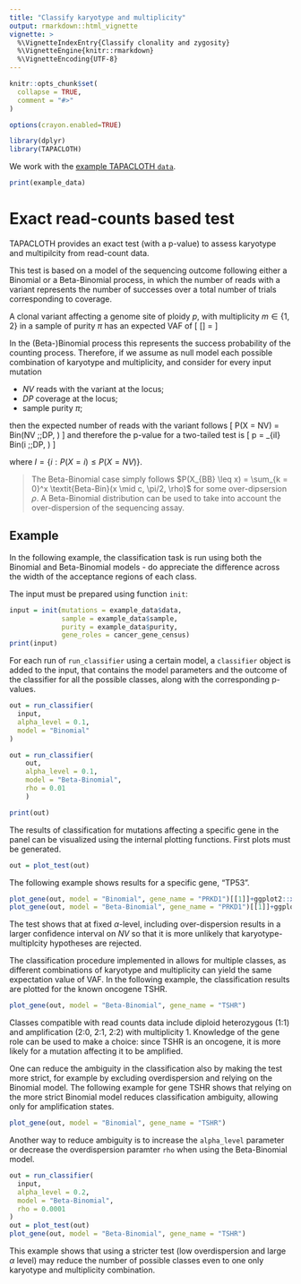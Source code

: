 ```yaml
---
title: "Classify karyotype and multiplicity"
output: rmarkdown::html_vignette
vignette: >
  %\VignetteIndexEntry{Classify clonality and zygosity}
  %\VignetteEngine{knitr::rmarkdown}
  %\VignetteEncoding{UTF-8}
---
```


```r
knitr::opts_chunk$set(
  collapse = TRUE,
  comment = "#>"
)

options(crayon.enabled=TRUE)
```

```r
library(dplyr)
library(TAPACLOTH)
```

We work with the [example TAPACLOTH `data`](TAPACLOTH.html).

```r
print(example_data)
```

# Exact read-counts based test

TAPACLOTH provides an exact test (with a p-value) to assess karyotype and multipilcity from read-count data.

This test is based on a model of the sequencing outcome following either a Binomial or a Beta-Binomial process, in which the number of reads with a variant represents the number of successes over a total number of trials corresponding to coverage. 

A clonal variant affecting a genome site of ploidy $p$, with multiplicity $m \in \{1,2\}$ in a sample of purity $\pi$
has an expected VAF of
\[
\mathbb{E}[\text{VAF}] = \frac{m\pi}{p\pi + 2\left(1-\pi\right)}
\] 

In the (Beta-)Binomial process this represents the success probability of the counting process. Therefore, if we assume as null model each possible combination of karyotype and multiplicity, and consider for every input mutation

- $NV$ reads with the variant at the locus;
- $DP$ coverage at the locus;
- sample purity $\pi$;

then the expected number of reads with the variant follows
\[
P(X = NV) = Bin\left(NV \;\large\mid\;\normalsize DP, \frac{m\pi}{p\pi + 2\left(1-\pi\right)}\right)
\] 
and therefore the p-value for a two-tailed test is
\[
p = \sum_{i\in I} Bin\left(i \;\large\mid\;\normalsize DP, \frac{m\pi}{p\pi + 2\left(1-\pi\right)}\right)
\]

where $I = \left\{i:P(X=i)\leq P(X=NV)\right\}$.

> The Beta-Binomial case simply follows $P(X_{BB} \leq x) = \sum_{k = 0}^x \textit{Beta-Bin}(x \mid c, \pi/2, \rho)$ for some over-dipsersion $\rho$. A Beta-Binomial distribution can be used to take into account the over-dispersion of the sequencing assay. 

## Example 

In the following example, the classification task is run using both the Binomial and Beta-Binomial models - do appreciate the difference across the width of the acceptance regions of each class. 

The input must be prepared using function `init`:
```r
input = init(mutations = example_data$data,
             sample = example_data$sample,
             purity = example_data$purity,
             gene_roles = cancer_gene_census)
print(input)
```
For each run of `run_classifier` using a certain model, a `classifier` object is 
added to the input, that contains the model parameters and the outcome of the classifier 
for all the possible classes, along with the corresponding p-values.

```r
out = run_classifier(
  input,
  alpha_level = 0.1,
  model = "Binomial"
)

out = run_classifier(
    out,
    alpha_level = 0.1,
    model = "Beta-Binomial",
    rho = 0.01
    )

print(out)
```
The results of classification for mutations affecting a specific gene in the panel 
can be visualized using the internal plotting functions. First plots must be
generated.
```r
out = plot_test(out)
```
The following example shows
results for a specific gene, "TP53".
```r
plot_gene(out, model = "Binomial", gene_name = "PRKD1")[[1]]+ggplot2::xlim(1,get_DP(out, get_id(out,"PRKD1")[[1]]))
plot_gene(out, model = "Beta-Binomial", gene_name = "PRKD1")[[1]]+ggplot2::xlim(1,get_DP(out, get_id(out, "PRKD1")[[1]]))
```
The test shows that at fixed $\alpha$-level, including over-dispersion results in 
a larger confidence interval on $NV$ so that it is more unlikely that karyotype-multiplcity 
hypotheses are rejected.

The classification procedure implemented in \code{TAPACLOTH} allows for multiple
classes, as different combinations of karyotype and multiplicity can yield the
same expectation value of VAF. In the following example, the classification results
are plotted for the known oncogene TSHR. 
```r
plot_gene(out, model = "Beta-Binomial", gene_name = "TSHR")
```
Classes compatible with read counts data include diploid heterozygous (1:1) and 
amplification (2:0, 2:1, 2:2) with multiplicity 1. Knowledge of the gene role can
be used to make a choice: since TSHR is an oncogene, it is more likely for a mutation
affecting it to be amplified.

One can reduce the ambiguity in the classification also by making the test more
strict, for example by excluding overdispersion and relying on the Binomial model.
The following example for gene TSHR shows that relying on the more strict Binomial
model reduces classification ambiguity, allowing only for amplification states. 
```r
plot_gene(out, model = "Binomial", gene_name = "TSHR")
```
Another way to reduce ambiguity is to increase the `alpha_level` parameter or 
decrease the overdispersion paramter `rho` when using the Beta-Binomial model.
```r
out = run_classifier(
  input,
  alpha_level = 0.2,
  model = "Beta-Binomial",
  rho = 0.0001
)
out = plot_test(out)
plot_gene(out, model = "Beta-Binomial", gene_name = "TSHR")

```
This example shows that using a stricter test (low overdispersion and large $\alpha$ level)
may reduce the number of possible classes even to one only karyotype and multiplicity
combination.
